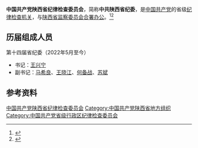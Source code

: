 {{Infobox PRCG|nocat
|中共机构名称 = 中国共产党陕西省纪律检查委员会
|标志1    = Danghui_R.svg
|合署办公 = [[陕西省监察委员会|陕西省监察委员会]]
|届数=十四
|任期始=2022年5月
|任期终=2027年
|人员名称 = 委员
|职位1    = [[纪委书记|书记]]
|人员1    = [[王兴宁|王兴宁]]
|职位2    = 副书记
|人员2    = [[马希良|马希良]]{{wrap}}[[王晓江|王晓江]]{{wrap}}[[何备战|何备战]]{{wrap}}[[苏斌|苏　斌]]
|人数2    = 4
|上级机构 = [[中国共产党中央纪律检查委员会|中国共产党中央纪律检查委员会]]<br>[[中国共产党陕西省代表大会|中国共产党陕西省代表大会]]<ref>《[[中国共产党章程|中国共产党章程]]》[[s:中国共产党章程#第四十三条|第四十三条]]</ref>
|机构类型 = [[中国共产党|中国共产党]][[陕西省|陕西省]][[中国共产党纪律检查机关|纪律检查机关]]
|行政级别 = 副省级
|地址1    =
}}

'''中国共产党陕西省纪律检查委员会'''，简称'''中共陕西省纪委'''，是[[中国共产党|中国共产党]]的省级[[中国共产党纪律检查机关|纪律检查机关]]，与[[陕西省监察委员会|陕西省监察委员会]][[合署办公|合署办公]]。<ref>{{Cite book|title=新语词大词典|author=韩明安主编|publisher=黑龙江人民出版社|year=1991|isbn=|location=哈尔滨|pages=}}</ref><ref>{{Cite book|title=军事大辞海 • 上|author=熊武一, 周家法总编; 卓名信, 厉新光, 徐继昌等主编|publisher=长城出版社|year=2000|isbn=|location=北京|pages=}}</ref>

== 历届组成人员 ==
; 第十四届省纪委（2022年5月至今）
* 书记：[[王兴宁|王兴宁]]
* 副书记：[[马希良|马希良]]、[[王晓江|王晓江]]、[[何备战|何备战]]、[[苏斌|苏斌]]

== 参考资料 ==
{{reflist}}

{{中华人民共和国各省级行政区|纪律检查委员会|中国共产党}}
{{陕西省领导人}}

[[Category:中国共产党陕西省纪律检查委员会|]]
[[Category:中国共产党陕西省地方组织|Category:中国共产党陕西省地方组织]]
[[Category:中国共产党省级行政区纪律检查委员会|Category:中国共产党省级行政区纪律检查委员会]]
